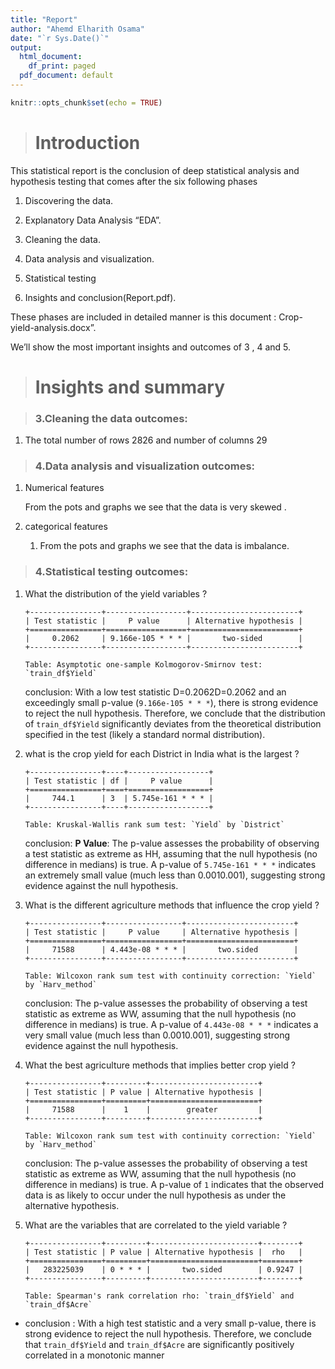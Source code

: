 ```yaml
---
title: "Report"
author: "Ahemd Elharith Osama"
date: "`r Sys.Date()`"
output:
  html_document:
    df_print: paged
  pdf_document: default
---
```


```r
knitr::opts_chunk$set(echo = TRUE)
```

> # Introduction

This statistical report is the conclusion of deep statistical analysis and hypothesis testing that comes after the six following phases

1.  Discovering the data.

2.  Explanatory Data Analysis "EDA".

3.  Cleaning the data.

4.  Data analysis and visualization.

5.  Statistical testing

6.  Insights and conclusion(Report.pdf).

These phases are included in detailed manner is this document : Crop-yield-analysis.docx".

We'll show the most important insights and outcomes of 3 , 4 and 5.

> # Insights and summary

> ### 3.Cleaning the data outcomes:

1.  The total number of rows 2826 and number of columns 29

> ### 4.Data analysis and visualization outcomes:

1.  Numerical features

    From the pots and graphs we see that the data is very skewed .

2.  categorical features

    1.  From the pots and graphs we see that the data is imbalance.

> ### 4.Statistical testing outcomes:

1.  What the distribution of the yield variables ?

    ```         
    +----------------+------------------+------------------------+
    | Test statistic |     P value      | Alternative hypothesis |
    +================+==================+========================+
    |     0.2062     | 9.166e-105 * * * |       two-sided        |
    +----------------+------------------+------------------------+

    Table: Asymptotic one-sample Kolmogorov-Smirnov test: `train_df$Yield`
    ```

    conclusion: With a low test statistic D=0.2062D=0.2062 and an exceedingly small p-value (`9.166e-105 * * *`), there is strong evidence to reject the null hypothesis. Therefore, we conclude that the distribution of `train_df$Yield` significantly deviates from the theoretical distribution specified in the test (likely a standard normal distribution).

2.  what is the crop yield for each District in India what is the largest ?

    ```         
    +----------------+----+------------------+
    | Test statistic | df |     P value      |
    +================+====+==================+
    |     744.1      | 3  | 5.745e-161 * * * |
    +----------------+----+------------------+

    Table: Kruskal-Wallis rank sum test: `Yield` by `District`
    ```

    conclusion: **P Value**: The p-value assesses the probability of observing a test statistic as extreme as HH, assuming that the null hypothesis (no difference in medians) is true. A p-value of `5.745e-161 * * *` indicates an extremely small value (much less than 0.0010.001), suggesting strong evidence against the null hypothesis.

3.  What is the different agriculture methods that influence the crop yield ?

    ```         
    +----------------+-----------------+------------------------+
    | Test statistic |     P value     | Alternative hypothesis |
    +================+=================+========================+
    |     71588      | 4.443e-08 * * * |       two.sided        |
    +----------------+-----------------+------------------------+

    Table: Wilcoxon rank sum test with continuity correction: `Yield` by `Harv_method`
    ```

    conclusion: The p-value assesses the probability of observing a test statistic as extreme as WW, assuming that the null hypothesis (no difference in medians) is true. A p-value of `4.443e-08 * * *` indicates a very small value (much less than 0.0010.001), suggesting strong evidence against the null hypothesis.

4.  What the best agriculture methods that implies better crop yield ?

    ```         
    +----------------+---------+------------------------+
    | Test statistic | P value | Alternative hypothesis |
    +================+=========+========================+
    |     71588      |    1    |        greater         |
    +----------------+---------+------------------------+

    Table: Wilcoxon rank sum test with continuity correction: `Yield` by `Harv_method`
    ```

    conclusion: The p-value assesses the probability of observing a test statistic as extreme as WW, assuming that the null hypothesis (no difference in medians) is true. A p-value of `1` indicates that the observed data is as likely to occur under the null hypothesis as under the alternative hypothesis.

5.  What are the variables that are correlated to the yield variable ?

    ```         
    +----------------+---------+------------------------+--------+
    | Test statistic | P value | Alternative hypothesis |  rho   |
    +================+=========+========================+========+
    |   283225039    | 0 * * * |       two.sided        | 0.9247 |
    +----------------+---------+------------------------+--------+

    Table: Spearman's rank correlation rho: `train_df$Yield` and `train_df$Acre`
    ```

-   conclusion : With a high test statistic and a very small p-value, there is strong evidence to reject the null hypothesis. Therefore, we conclude that `train_df$Yield` and `train_df$Acre` are significantly positively correlated in a monotonic manner
